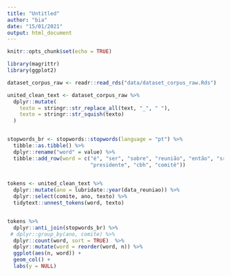 ```yaml
---
title: "Untitled"
author: "bia"
date: "15/01/2021"
output: html_document
---
```


```r
knitr::opts_chunk$set(echo = TRUE)
```

```r
library(magrittr)
library(ggplot2)

dataset_corpus_raw <- readr::read_rds("data/dataset_corpus_raw.Rds")
```


```r

united_clean_text <- dataset_corpus_raw %>%
  dplyr::mutate(
    texto = stringr::str_replace_all(text, "_", " "),
    texto = stringr::str_squish(texto)
  )



```


```r

stopwords_br <- stopwords::stopwords(language = "pt") %>% 
  tibble::as.tibble() %>% 
  dplyr::rename("word" = value) %>% 
  tibble::add_row(word = c("é", "ser", "sobre", "reunião", "então", "sr",
                           "presidente", "cbh", "comitê"))

  
tokens <- united_clean_text %>% 
  dplyr::mutate(ano = lubridate::year(data_reuniao)) %>%
  dplyr::select(comite, ano, texto) %>%
  tidytext::unnest_tokens(word, texto)


tokens %>%
  dplyr::anti_join(stopwords_br) %>% 
 # dplyr::group_by(ano, comite) %>% 
  dplyr::count(word, sort = TRUE)  %>% 
  dplyr::mutate(word = reorder(word, n)) %>%
  ggplot(aes(n, word)) +
  geom_col() +
  labs(y = NULL)
```

